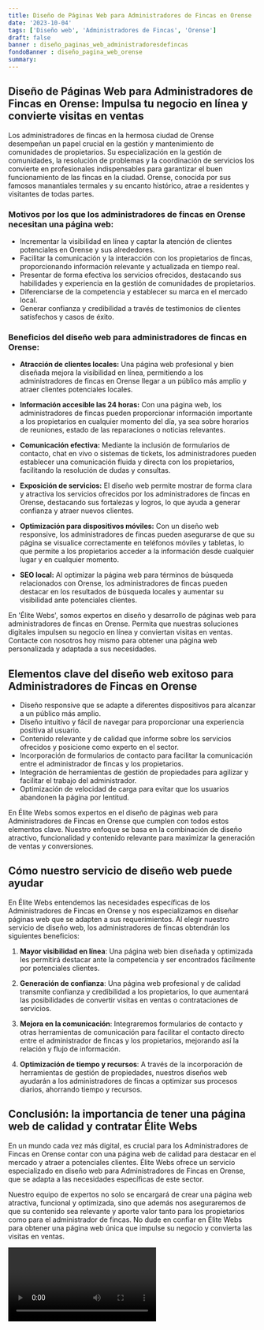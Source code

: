 ```yaml
---
title: Diseño de Páginas Web para Administradores de Fincas en Orense
date: '2023-10-04'
tags: ['Diseño web', 'Administradores de Fincas', 'Orense']
draft: false
banner : diseño_paginas_web_administradoresdefincas
fondoBanner : diseño_pagina_web_orense
summary:  
---
```


## Diseño de Páginas Web para Administradores de Fincas en Orense: Impulsa tu negocio en línea y convierte visitas en ventas

 

Los administradores de fincas en la hermosa ciudad de Orense desempeñan un papel crucial en la gestión y mantenimiento de comunidades de propietarios. Su especialización en la gestión de comunidades, la resolución de problemas y la coordinación de servicios los convierte en profesionales indispensables para garantizar el buen funcionamiento de las fincas en la ciudad. Orense, conocida por sus famosos manantiales termales y su encanto histórico, atrae a residentes y visitantes de todas partes. 

### Motivos por los que los administradores de fincas en Orense necesitan una página web:

- Incrementar la visibilidad en línea y captar la atención de clientes potenciales en Orense y sus alrededores.
- Facilitar la comunicación y la interacción con los propietarios de fincas, proporcionando información relevante y actualizada en tiempo real.
- Presentar de forma efectiva los servicios ofrecidos, destacando sus habilidades y experiencia en la gestión de comunidades de propietarios.
- Diferenciarse de la competencia y establecer su marca en el mercado local.
- Generar confianza y credibilidad a través de testimonios de clientes satisfechos y casos de éxito.

### Beneficios del diseño web para administradores de fincas en Orense:

- **Atracción de clientes locales:** Una página web profesional y bien diseñada mejora la visibilidad en línea, permitiendo a los administradores de fincas en Orense llegar a un público más amplio y atraer clientes potenciales locales.

- **Información accesible las 24 horas:** Con una página web, los administradores de fincas pueden proporcionar información importante a los propietarios en cualquier momento del día, ya sea sobre horarios de reuniones, estado de las reparaciones o noticias relevantes.

- **Comunicación efectiva:** Mediante la inclusión de formularios de contacto, chat en vivo o sistemas de tickets, los administradores pueden establecer una comunicación fluida y directa con los propietarios, facilitando la resolución de dudas y consultas.

- **Exposición de servicios:** El diseño web permite mostrar de forma clara y atractiva los servicios ofrecidos por los administradores de fincas en Orense, destacando sus fortalezas y logros, lo que ayuda a generar confianza y atraer nuevos clientes.

- **Optimización para dispositivos móviles:** Con un diseño web responsive, los administradores de fincas pueden asegurarse de que su página se visualice correctamente en teléfonos móviles y tabletas, lo que permite a los propietarios acceder a la información desde cualquier lugar y en cualquier momento.

- **SEO local:** Al optimizar la página web para términos de búsqueda relacionados con Orense, los administradores de fincas pueden destacar en los resultados de búsqueda locales y aumentar su visibilidad ante potenciales clientes.

En 'Élite Webs', somos expertos en diseño y desarrollo de páginas web para administradores de fincas en Orense. Permita que nuestras soluciones digitales impulsen su negocio en línea y conviertan visitas en ventas. Contacte con nosotros hoy mismo para obtener una página web personalizada y adaptada a sus necesidades.

<GifSeo />

<Cta />

## Elementos clave del diseño web exitoso para Administradores de Fincas en Orense

- Diseño responsive que se adapte a diferentes dispositivos para alcanzar a un público más amplio.
- Diseño intuitivo y fácil de navegar para proporcionar una experiencia positiva al usuario.
- Contenido relevante y de calidad que informe sobre los servicios ofrecidos y posicione como experto en el sector.
- Incorporación de formularios de contacto para facilitar la comunicación entre el administrador de fincas y los propietarios.
- Integración de herramientas de gestión de propiedades para agilizar y facilitar el trabajo del administrador.
- Optimización de velocidad de carga para evitar que los usuarios abandonen la página por lentitud.

En Élite Webs somos expertos en el diseño de páginas web para Administradores de Fincas en Orense que cumplen con todos estos elementos clave. Nuestro enfoque se basa en la combinación de diseño atractivo, funcionalidad y contenido relevante para maximizar la generación de ventas y conversiones.

## Cómo nuestro servicio de diseño web puede ayudar

En Élite Webs entendemos las necesidades específicas de los Administradores de Fincas en Orense y nos especializamos en diseñar páginas web que se adapten a sus requerimientos. Al elegir nuestro servicio de diseño web, los administradores de fincas obtendrán los siguientes beneficios:

1. **Mayor visibilidad en línea**: Una página web bien diseñada y optimizada les permitirá destacar ante la competencia y ser encontrados fácilmente por potenciales clientes.

2. **Generación de confianza**: Una página web profesional y de calidad transmite confianza y credibilidad a los propietarios, lo que aumentará las posibilidades de convertir visitas en ventas o contrataciones de servicios.

3. **Mejora en la comunicación**: Integraremos formularios de contacto y otras herramientas de comunicación para facilitar el contacto directo entre el administrador de fincas y los propietarios, mejorando así la relación y flujo de información.

4. **Optimización de tiempo y recursos**: A través de la incorporación de herramientas de gestión de propiedades, nuestros diseños web ayudarán a los administradores de fincas a optimizar sus procesos diarios, ahorrando tiempo y recursos.

## Conclusión: la importancia de tener una página web de calidad y contratar Élite Webs

En un mundo cada vez más digital, es crucial para los Administradores de Fincas en Orense contar con una página web de calidad para destacar en el mercado y atraer a potenciales clientes. Élite Webs ofrece un servicio especializado en diseño web para Administradores de Fincas en Orense, que se adapta a las necesidades específicas de este sector.

Nuestro equipo de expertos no solo se encargará de crear una página web atractiva, funcional y optimizada, sino que además nos aseguraremos de que su contenido sea relevante y aporte valor tanto para los propietarios como para el administrador de fincas. No dude en confiar en Élite Webs para obtener una página web única que impulse su negocio y convierta las visitas en ventas.

<Video />

<CtaBot job='Administradores de Fincas' city='Orense'/>

<Gmaps query='Orense+españa+maps' />
